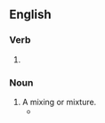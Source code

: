 ==English==
{{wikipedia}}

===Verb===
{{head|en|verb form}}

# {{present participle of|en|commingle|nocat=1}}

===Noun===
{{en-noun}}

# A mixing or mixture.
#* {{quote-book|en|year=2000|author=[[w:Zadie Smith|Zadie Smith]]|title=[[w:White Teeth|White Teeth]]|publisher=Penguin Books (2001)|page=366|passage=Irie was alarmed to find such a '''commingling''' as this, such a successful merging of two people. }}